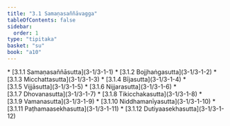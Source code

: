 ```yaml
---
title: "3.1 Samaṇasaññāvagga"
tableOfContents: false
sidebar:
  order: 1
type: "tipitaka"
basket: "su"
book: "a10"
---
```



<DynamicBreadcrumb />



<TableOfContents book="a10" section="3.1">
* [3.1.1 Samaṇasaññāsutta](3-1/3-1-1)
* [3.1.2 Bojjhaṅgasutta](3-1/3-1-2)
* [3.1.3 Micchattasutta](3-1/3-1-3)
* [3.1.4 Bījasutta](3-1/3-1-4)
* [3.1.5 Vijjāsutta](3-1/3-1-5)
* [3.1.6 Nijjarasutta](3-1/3-1-6)
* [3.1.7 Dhovanasutta](3-1/3-1-7)
* [3.1.8 Tikicchakasutta](3-1/3-1-8)
* [3.1.9 Vamanasutta](3-1/3-1-9)
* [3.1.10 Niddhamanīyasutta](3-1/3-1-10)
* [3.1.11 Paṭhamaasekhasutta](3-1/3-1-11)
* [3.1.12 Dutiyaasekhasutta](3-1/3-1-12)
</TableOfContents>